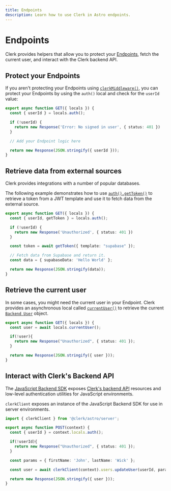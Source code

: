 ```yaml
---
title: Endpoints
description: Learn how to use Clerk in Astro endpoints.
---
```


# Endpoints

Clerk provides helpers that allow you to protect your [Endpoints](https://docs.astro.build/en/guides/endpoints/#server-endpoints-api-routes), fetch the current user, and interact with the Clerk backend API.

## Protect your Endpoints

If you aren't protecting your Endpoints using [`clerkMiddleware()`](/docs/references/astro/clerk-middleware), you can protect your Endpoints by using the `auth()` local and check for the `userId` value:


```ts filename="src/pages/api/route.ts"
export async function GET({ locals }) {
  const { userId } = locals.auth();

  if (!userId) {
    return new Response('Error: No signed in user', { status: 401 })
  }

  // Add your Endpoint logic here

  return new Response(JSON.stringify({ userId }));
}
```

## Retrieve data from external sources

Clerk provides integrations with a number of popular databases.

The following example demonstrates how to use [`auth().getToken()`](/docs/references/nextjs/auth-object#get-token) to retrieve a token from a JWT template and use it to fetch data from the external source.

```ts filename="src/pages/api/route.ts"
export async function GET({ locals }) {
  const { userId, getToken } = locals.auth();

  if (!userId) {
    return new Response('Unauthorized', { status: 401 })
  }

  const token = await getToken({ template: "supabase" });

  // Fetch data from Supabase and return it.
  const data = { supabaseData: 'Hello World' };

  return new Response(JSON.stringify(data));
}
```

## Retrieve the current user

In some cases, you might need the current user in your Endpoint. Clerk provides an asynchronous local called [`currentUser()`](/docs/references/nextjs/current-user) to retrieve the current [`Backend User`](/docs/references/backend/types/backend-user) object.

```ts filename="src/pages/api/route.ts"
export async function GET({ locals }) {
  const user = await locals.currentUser();

  if(!user){
    return new Response("Unauthorized", { status: 401 });
  }

  return new Response(JSON.stringify({ user }));
}
```

## Interact with Clerk's Backend API

The [JavaScript Backend SDK](/docs/references/backend/overview) exposes [Clerk's backend API](https://clerk.com/docs/reference/backend-api) resources and low-level authentication utilities for JavaScript environments.

`clerkClient` exposes an instance of the JavaScript Backend SDK for use in server environments.

```ts filename="src/pages/api/route.ts"
import { clerkClient } from '@clerk/astro/server';

export async function POST(context) {
  const { userId } = context.locals.auth();

  if(!userId){
    return new Response("Unauthorized", { status: 401 });
  }

  const params = { firstName: 'John', lastName: 'Wick' };

  const user = await clerkClient(context).users.updateUser(userId, params);

  return new Response(JSON.stringify({ user }));
}
```
